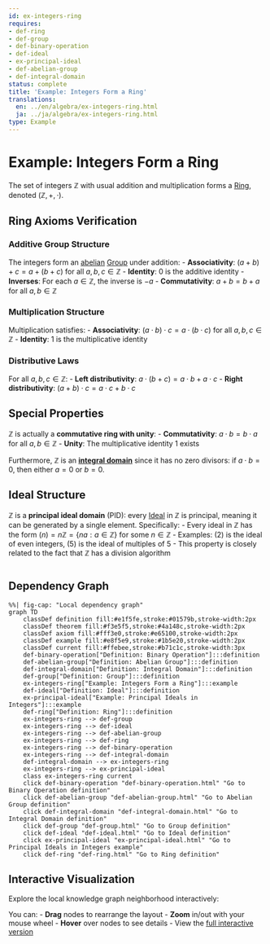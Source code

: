```yaml
---
id: ex-integers-ring
requires:
- def-ring
- def-group
- def-binary-operation
- def-ideal
- ex-principal-ideal
- def-abelian-group
- def-integral-domain
status: complete
title: 'Example: Integers Form a Ring'
translations:
  en: ../en/algebra/ex-integers-ring.html
  ja: ../ja/algebra/ex-integers-ring.html
type: Example
---
```


# Example: Integers Form a Ring

The set of integers $\mathbb{Z}$ with usual addition and multiplication forms a [Ring](def-ring.qmd), denoted $(\mathbb{Z}, +, \cdot)$.

## Ring Axioms Verification

### Additive Group Structure

The integers form an [abelian](def-abelian-group.qmd) [Group](def-group.qmd) under addition:
- **Associativity**: $(a + b) + c = a + (b + c)$ for all $a, b, c \in \mathbb{Z}$
- **Identity**: $0$ is the additive identity
- **Inverses**: For each $a \in \mathbb{Z}$, the inverse is $-a$
- **Commutativity**: $a + b = b + a$ for all $a, b \in \mathbb{Z}$

### Multiplication Structure

Multiplication satisfies:
- **Associativity**: $(a \cdot b) \cdot c = a \cdot (b \cdot c)$ for all $a, b, c \in \mathbb{Z}$
- **Identity**: $1$ is the multiplicative identity

### Distributive Laws

For all $a, b, c \in \mathbb{Z}$:
- **Left distributivity**: $a \cdot (b + c) = a \cdot b + a \cdot c$
- **Right distributivity**: $(a + b) \cdot c = a \cdot c + b \cdot c$

## Special Properties

$\mathbb{Z}$ is actually a **commutative ring with unity**:
- **Commutativity**: $a \cdot b = b \cdot a$ for all $a, b \in \mathbb{Z}$
- **Unity**: The multiplicative identity $1$ exists

Furthermore, $\mathbb{Z}$ is an **[integral domain](def-integral-domain.qmd)** since it has no zero divisors: if $a \cdot b = 0$, then either $a = 0$ or $b = 0$.

## Ideal Structure

$\mathbb{Z}$ is a **principal ideal domain** (PID): every [Ideal](def-ideal.qmd) in $\mathbb{Z}$ is principal, meaning it can be generated by a single element. Specifically:
- Every ideal in $\mathbb{Z}$ has the form $(n) = n\mathbb{Z} = \{na : a \in \mathbb{Z}\}$ for some $n \in \mathbb{Z}$
- Examples: $(2)$ is the ideal of even integers, $(5)$ is the ideal of multiples of 5
- This property is closely related to the fact that $\mathbb{Z}$ has a division algorithm

```mermaid
```

## Dependency Graph

```mermaid
%%| fig-cap: "Local dependency graph"
graph TD
    classDef definition fill:#e1f5fe,stroke:#01579b,stroke-width:2px
    classDef theorem fill:#f3e5f5,stroke:#4a148c,stroke-width:2px
    classDef axiom fill:#fff3e0,stroke:#e65100,stroke-width:2px
    classDef example fill:#e8f5e9,stroke:#1b5e20,stroke-width:2px
    classDef current fill:#ffebee,stroke:#b71c1c,stroke-width:3px
    def-binary-operation["Definition: Binary Operation"]:::definition
    def-abelian-group["Definition: Abelian Group"]:::definition
    def-integral-domain["Definition: Integral Domain"]:::definition
    def-group["Definition: Group"]:::definition
    ex-integers-ring["Example: Integers Form a Ring"]:::example
    def-ideal["Definition: Ideal"]:::definition
    ex-principal-ideal["Example: Principal Ideals in Integers"]:::example
    def-ring["Definition: Ring"]:::definition
    ex-integers-ring --> def-group
    ex-integers-ring --> def-ideal
    ex-integers-ring --> def-abelian-group
    ex-integers-ring --> def-ring
    ex-integers-ring --> def-binary-operation
    ex-integers-ring --> def-integral-domain
    def-integral-domain --> ex-integers-ring
    ex-integers-ring --> ex-principal-ideal
    class ex-integers-ring current
    click def-binary-operation "def-binary-operation.html" "Go to Binary Operation definition"
    click def-abelian-group "def-abelian-group.html" "Go to Abelian Group definition"
    click def-integral-domain "def-integral-domain.html" "Go to Integral Domain definition"
    click def-group "def-group.html" "Go to Group definition"
    click def-ideal "def-ideal.html" "Go to Ideal definition"
    click ex-principal-ideal "ex-principal-ideal.html" "Go to Principal Ideals in Integers example"
    click def-ring "def-ring.html" "Go to Ring definition"
```

## Interactive Visualization

Explore the local knowledge graph neighborhood interactively:

::: {.graph-viz data-id="ex-integers-ring" data-width="700" data-height="500"}
:::

You can:
- **Drag** nodes to rearrange the layout
- **Zoom** in/out with your mouse wheel
- **Hover** over nodes to see details
- View the [full interactive version](../../output/interactive/ex-integers-ring.html){target="_blank"}
